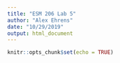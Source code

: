 ```yaml
---
title: "ESM 206 Lab 5"
author: "Alex Ehrens"
date: "10/29/2019"
output: html_document
---
```


```r
knitr::opts_chunk$set(echo = TRUE)
```

